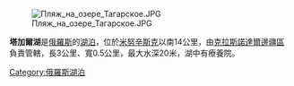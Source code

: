 [[Image:Пляж_на_озере_Тагарское.JPG|thumb]]

'''塔加爾湖'''是[[俄羅斯|俄羅斯]]的[[湖泊|湖泊]]，位於[[米努辛斯克|米努辛斯克]]以南14公里，由[[克拉斯諾達爾邊疆區|克拉斯諾達爾邊疆區]]負責管轄，長3公里、寬0.5公里，最大水深20米，湖中有療養院。

{{Russia-geo-stub}}
[[Category:俄羅斯湖泊|Category:俄羅斯湖泊]]